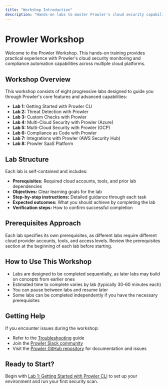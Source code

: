 ```yaml
---
title: "Workshop Introduction"
description: "Hands-on labs to master Prowler's cloud security capabilities across AWS, Azure, and GCP"
---
```


# Prowler Workshop

Welcome to the Prowler Workshop. This hands-on training provides practical experience with Prowler's cloud security monitoring and compliance automation capabilities across multiple cloud platforms.

## Workshop Overview

This workshop consists of eight progressive labs designed to guide you through Prowler's core features and advanced capabilities:

* **Lab 1:** Getting Started with Prowler CLI
* **Lab 2:** Threat Detection with Prowler
* **Lab 3:** Custom Checks with Prowler
* **Lab 4:** Multi-Cloud Security with Prowler (Azure)
* **Lab 5:** Multi-Cloud Security with Prowler (GCP)
* **Lab 6:** Compliance as Code with Prowler
* **Lab 7:** Integrations with Prowler (AWS Security Hub)
* **Lab 8:** Prowler SaaS Platform

## Lab Structure

Each lab is self-contained and includes:

* **Prerequisites:** Required cloud accounts, tools, and prior lab dependencies
* **Objectives:** Clear learning goals for the lab
* **Step-by-step instructions:** Detailed guidance through each task
* **Expected outcomes:** What you should achieve by completing the lab
* **Verification steps:** How to confirm successful completion

## Prerequisites Approach

Each lab specifies its own prerequisites, as different labs require different cloud provider accounts, tools, and access levels. Review the prerequisites section at the beginning of each lab before starting.

## How to Use This Workshop

* Labs are designed to be completed sequentially, as later labs may build on concepts from earlier ones
* Estimated time to complete varies by lab (typically 30-60 minutes each)
* You can pause between labs and resume later
* Some labs can be completed independently if you have the necessary prerequisites

## Getting Help

If you encounter issues during the workshop:

* Refer to the [Troubleshooting](/troubleshooting) guide
* Join the [Prowler Slack community](https://goto.prowler.com/slack)
* Visit the [Prowler GitHub repository](https://github.com/prowler-cloud/prowler) for documentation and issues

## Ready to Start?

Begin with [Lab 1: Getting Started with Prowler CLI](/workshop/lab-01-getting-started) to set up your environment and run your first security scan.
